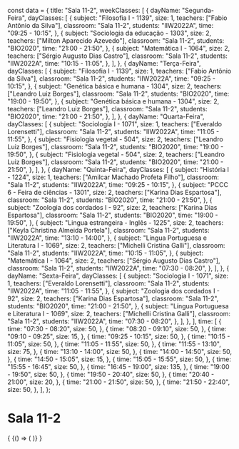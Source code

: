 const data = {
  title: "Sala 11-2",
  weekClasses: [
    {
      dayName: "Segunda-Feira",
      dayClasses: [
        {
          subject: "Filosofia I - 1139",
          size: 1,
          teachers: ["Fabio Antônio da Silva"],
          classroom: "Sala 11-2",
          students: "IIW2022A",
          time: "09:25 - 10:15",
        },
        {
          subject: "Sociologia da educação - 1303",
          size: 2,
          teachers: ["Milton Aparecido Azevedo"],
          classroom: "Sala 11-2",
          students: "BIO2020",
          time: "21:00 - 21:50",
        },
        {
          subject: "Matemática I - 1064",
          size: 2,
          teachers: ["Sérgio Augusto Dias Castro"],
          classroom: "Sala 11-2",
          students: "IIW2022A",
          time: "10:15 - 11:05",
        },
      ],
    },
    {
      dayName: "Terça-Feira",
      dayClasses: [
        {
          subject: "Filosofia I - 1139",
          size: 1,
          teachers: ["Fabio Antônio da Silva"],
          classroom: "Sala 11-2",
          students: "IIW2022A",
          time: "09:25 - 10:15",
        },
        {
          subject: "Genética básica e humana - 1304",
          size: 2,
          teachers: ["Leandro Luiz Borges"],
          classroom: "Sala 11-2",
          students: "BIO2020",
          time: "19:00 - 19:50",
        },
        {
          subject: "Genética básica e humana - 1304",
          size: 2,
          teachers: ["Leandro Luiz Borges"],
          classroom: "Sala 11-2",
          students: "BIO2020",
          time: "21:00 - 21:50",
        },
      ],
    },
    {
      dayName: "Quarta-Feira",
      dayClasses: [
        {
          subject: "Sociologia I - 1071",
          size: 1,
          teachers: ["Everaldo Lorensetti"],
          classroom: "Sala 11-2",
          students: "IIW2022A",
          time: "11:05 - 11:55",
        },
        {
          subject: "Fisiologia vegetal - 504",
          size: 2,
          teachers: ["Leandro Luiz Borges"],
          classroom: "Sala 11-2",
          students: "BIO2020",
          time: "19:00 - 19:50",
        },
        {
          subject: "Fisiologia vegetal - 504",
          size: 2,
          teachers: ["Leandro Luiz Borges"],
          classroom: "Sala 11-2",
          students: "BIO2020",
          time: "21:00 - 21:50",
        },
      ],
    },
    {
      dayName: "Quinta-Feira",
      dayClasses: [
        {
          subject: "História I - 1224",
          size: 1,
          teachers: ["Amilcar Machado Profeta Filho"],
          classroom: "Sala 11-2",
          students: "IIW2022A",
          time: "09:25 - 10:15",
        },
        {
          subject: "PCCC 6 - Feira de ciências - 1301",
          size: 2,
          teachers: ["Karina Dias Espartosa"],
          classroom: "Sala 11-2",
          students: "BIO2020",
          time: "21:00 - 21:50",
        },
        {
          subject: "Zoologia dos cordados I - 92",
          size: 2,
          teachers: ["Karina Dias Espartosa"],
          classroom: "Sala 11-2",
          students: "BIO2020",
          time: "19:00 - 19:50",
        },
        {
          subject: "Lingua estrangeira - Inglês - 1225",
          size: 2,
          teachers: ["Keyla Christina Almeida Portela"],
          classroom: "Sala 11-2",
          students: "IIW2022A",
          time: "13:10 - 14:00",
        },
        {
          subject: "Língua Portuguesa e Literatura I - 1069",
          size: 2,
          teachers: ["Michelli Cristina Galli"],
          classroom: "Sala 11-2",
          students: "IIW2022A",
          time: "10:15 - 11:05",
        },
        {
          subject: "Matemática I - 1064",
          size: 2,
          teachers: ["Sérgio Augusto Dias Castro"],
          classroom: "Sala 11-2",
          students: "IIW2022A",
          time: "07:30 - 08:20",
        },
      ],
    },
    {
      dayName: "Sexta-Feira",
      dayClasses: [
        {
          subject: "Sociologia I - 1071",
          size: 1,
          teachers: ["Everaldo Lorensetti"],
          classroom: "Sala 11-2",
          students: "IIW2022A",
          time: "11:05 - 11:55",
        },
        {
          subject: "Zoologia dos cordados I - 92",
          size: 2,
          teachers: ["Karina Dias Espartosa"],
          classroom: "Sala 11-2",
          students: "BIO2020",
          time: "21:00 - 21:50",
        },
        {
          subject: "Língua Portuguesa e Literatura I - 1069",
          size: 2,
          teachers: ["Michelli Cristina Galli"],
          classroom: "Sala 11-2",
          students: "IIW2022A",
          time: "07:30 - 08:20",
        },
      ],
    },
  ],
  time: [
    {
      time: "07:30 - 08:20",
      size: 50,
    },
    {
      time: "08:20 - 09:10",
      size: 50,
    },
    {
      time: "09:10 - 09:25",
      size: 15,
    },
    {
      time: "09:25 - 10:15",
      size: 50,
    },
    {
      time: "10:15 - 11:05",
      size: 50,
    },
    {
      time: "11:05 - 11:55",
      size: 50,
    },
    {
      time: "11:55 - 13:10",
      size: 75,
    },
    {
      time: "13:10 - 14:00",
      size: 50,
    },
    {
      time: "14:00 - 14:50",
      size: 50,
    },
    {
      time: "14:50 - 15:05",
      size: 15,
    },
    {
      time: "15:05 - 15:55",
      size: 50,
    },
    {
      time: "15:55 - 16:45",
      size: 50,
    },
    {
      time: "16:45 - 19:00",
      size: 135,
    },
    {
      time: "19:00 - 19:50",
      size: 50,
    },
    {
      time: "19:50 - 20:40",
      size: 50,
    },
    {
      time: "20:40 - 21:00",
      size: 20,
    },
    {
      time: "21:00 - 21:50",
      size: 50,
    },
    {
      time: "21:50 - 22:40",
      size: 50,
    },
  ],
};

# Sala 11-2

<div>
  {
    <BrowserOnly>
      {() => (
        <Grid
          title={data.title}
          weekClasses={data.weekClasses}
          time={data.time}
        />
      )}
    </BrowserOnly>
  }
</div>
